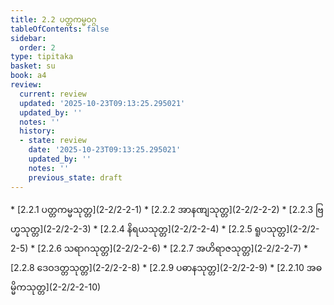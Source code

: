 ```yaml
---
title: 2.2 ပတ္တကမ္မဝဂ္ဂ
tableOfContents: false
sidebar:
  order: 2
type: tipitaka
basket: su
book: a4
review:
  current: review
  updated: '2025-10-23T09:13:25.295021'
  updated_by: ''
  notes: ''
  history:
  - state: review
    date: '2025-10-23T09:13:25.295021'
    updated_by: ''
    notes: ''
    previous_state: draft
---
```



<ReviewStatus review={frontmatter.review} showDetails={true} />

<HypothesisAnnotation frontmatter={frontmatter} />

<DynamicBreadcrumb />



<TableOfContents book="a4" section="2.2">
* [2.2.1 ပတ္တကမ္မသုတ္တ](2-2/2-2-1)
* [2.2.2 အာနဏျသုတ္တ](2-2/2-2-2)
* [2.2.3 ဗြဟ္မသုတ္တ](2-2/2-2-3)
* [2.2.4 နိရယသုတ္တ](2-2/2-2-4)
* [2.2.5 ရူပသုတ္တ](2-2/2-2-5)
* [2.2.6 သရာဂသုတ္တ](2-2/2-2-6)
* [2.2.7 အဟိရာဇသုတ္တ](2-2/2-2-7)
* [2.2.8 ဒေဝဒတ္တသုတ္တ](2-2/2-2-8)
* [2.2.9 ပဓာနသုတ္တ](2-2/2-2-9)
* [2.2.10 အဓမ္မိကသုတ္တ](2-2/2-2-10)
</TableOfContents>